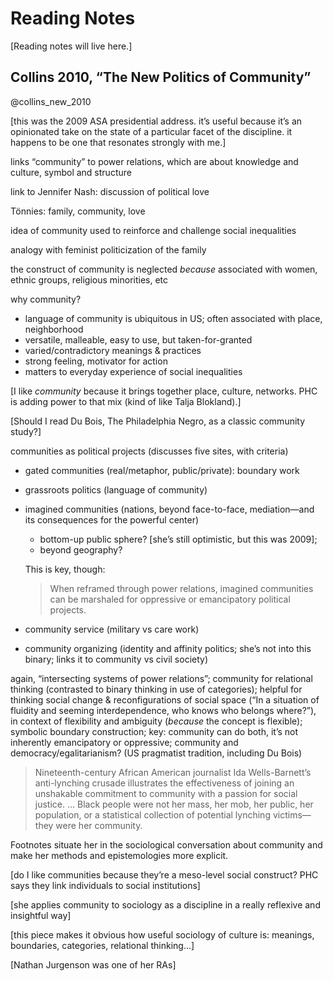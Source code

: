 # Reading Notes

[Reading notes will live here.]

## Collins 2010, "The New Politics of Community"

@collins_new_2010

\fullcite{collins_new_2010}

[this was the 2009 ASA presidential address. it's useful because it's an opinionated take on the state of a particular facet of the discipline. it happens to be one that resonates strongly with me.]

links "community" to power relations, which are about knowledge and culture, symbol and structure

link to Jennifer Nash: discussion of political love

Tönnies: family, community, love

idea of community used to reinforce and challenge social inequalities

analogy with feminist politicization of the family

the construct of community is neglected *because* associated with women, ethnic groups, religious minorities, etc

why community?

- language of community is ubiquitous in US; often associated with place, neighborhood
- versatile, malleable, easy to use, but taken-for-granted
- varied/contradictory meanings & practices
- strong feeling, motivator for action
- matters to everyday experience of social inequalities

[I like *community* because it brings together place, culture, networks. PHC is adding power to that mix (kind of like Talja Blokland).]

[Should I read Du Bois, The Philadelphia Negro, as a classic community study?]

communities as political projects (discusses five sites, with criteria)

- gated communities (real/metaphor, public/private): boundary work
- grassroots politics (language of community)
- imagined communities (nations, beyond face-to-face, mediation---and its consequences for the powerful center)

    - bottom-up public sphere? [she's still optimistic, but this was 2009];
    - beyond geography?

    This is key, though:

    > When reframed through power relations, imagined communities can be marshaled for oppressive or emancipatory political projects.

- community service (military vs care work)
- community organizing (identity and affinity politics; she's not into this binary; links it to community vs civil society)

again, "intersecting systems of power relations"; community for relational thinking (contrasted to binary thinking in use of categories); helpful for thinking social change & reconfigurations of social space ("In a situation of fluidity and seeming interdependence, who knows who belongs where?"), in context of flexibility and ambiguity (*because* the concept is flexible); symbolic boundary construction; key: community can do both, it's not inherently emancipatory or oppressive; community and democracy/egalitarianism? (US pragmatist tradition, including Du Bois)

> Nineteenth-century African American journalist Ida Wells-Barnett’s anti-lynching crusade illustrates the effectiveness of joining an unshakable commitment to community with a passion for social justice.
> ...
> Black people were not her mass, her mob, her public, her population, or a statistical collection of potential lynching victims—they were her community.

Footnotes situate her in the sociological conversation about community and make her methods and epistemologies more explicit.

[do I like communities because they're a meso-level social construct? PHC says they link individuals to social institutions]

[she applies community to sociology as a discipline in a really reflexive and insightful way]

[this piece makes it obvious how useful sociology of culture is: meanings, boundaries, categories, relational thinking...]

[Nathan Jurgenson was one of her RAs]
